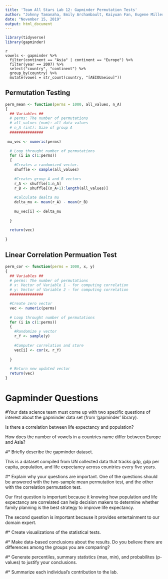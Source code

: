```yaml
---
title: 'Team All Stars Lab 12: Gapminder Permutation Tests'
author: "Johnny Tamanaha, Emily Archambault, Kaiyuan Fan, Eugene Miller, Jingzhi Zhang"
date: "November 15, 2019"
output: html_document
---
```

```r
library(tidyverse)
library(gapminder)
```
```
{r, message = FALSE}
vowels <- gapminder %>%
  filter(continent == "Asia" | continent == "Europe") %>%
  filter(year == 2007) %>%
  select("country", "continent") %>%
  group_by(country) %>%
  mutate(vowel = str_count(country, "[AEIOUaeiou]"))
```

## Permutation Testing
```r

perm_mean <- function(perms = 1000, all_values, n_A)
{
  ## Variables ##
  # perms: The number of permutations 
  # all_values (num): all data values
  # n_A (int): Size of group A
  ###############
  
 mu_vec <- numeric(perms)
  
  # Loop throught number of permutations
  for (i in c(1:perms))
  {
    #Creates a randomized vector.
    shuffle <- sample(all_values)
    
    #Creates group A and B vectors
    r_A <- shuffle[1:n_A]
    r_B <- shuffle[(n_A+1):length(all_values)]
    
    #Calculate dealta mu
    delta_mu <- mean(r_A) - mean(r_B)
    
    mu_vec[i] <- delta_mu
    
  }
  
  return(vec)
  
}
```

## Linear Correlation Permuation Test

```r

perm_cor <- function(perms = 1000, x, y)
{
  ## Variables ##
  # perms: The number of permutations 
  # x: Vector of Variable 1 - for computing correlation
  # y: Vector of Variable 2 - for computing correlation
  ###############

  #Create zero vector
  vec <- numeric(perms)
  
  # Loop throught number of permutations
  for (i in c(1:perms))
  {
    #Randomize y vector
    r_Y <- sample(y)
    
    #Computer correlation and store
    vec[i] <- cor(x, r_Y)
    
  }
  
  # Return new updated vector
  return(vec)
}
```

# Gapminder Questions

#Your data science team must come up with two specific questions of interest about the gapminder data set (from 'gapminder' library). 

Is there a correlation between life expectancy and population?

How does the number of vowels in a countries name differ between Europe and Asia?


#* Briefly describe the gapminder dataset.

This is a dataset compiled from UN collected data that tracks gdp, gdp per capita, population, and life expectancy across countries every five years. 

#* Explain why your questions are important. One of the questions should be answered with the two-sample mean permutation test, and the other with the correlation permutation test.

Our first question is important because it knowing how population and life expectancy are correlated can help decision makers to determine whether family planning is the best strategy to improve life expectancy. 

The second question is important because it provides entertainment to our domain expert.

#* Create visualizations of the statistical tests.

#* Make data-based conclusions about the results. Do you believe there are differences among the groups you are comparing? 

#* Generate percentiles, summary statistics (max, min), and probabilites (p-values) to justify your conclusions.

#* Summarize each individual's contribution to the lab.
